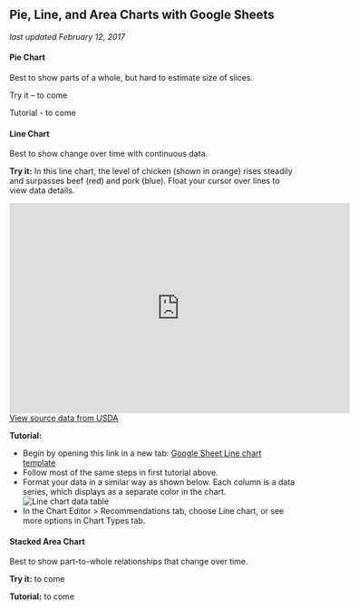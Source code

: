## Pie, Line, and Area Charts with Google Sheets {#pie-line-area-google}
*last updated February 12, 2017*

#### Pie Chart {-}
Best to show parts of a whole, but hard to estimate size of slices.

Try it -- to come

Tutorial - to come

#### Line Chart {-}
Best to show change over time with continuous data.

**Try it:** In this line chart, the level of chicken (shown in orange) rises steadily and surpasses beef (red) and pork (blue). Float your cursor over lines to view data details.

<p><iframe width="600" height="371" seamless frameborder="0" scrolling="no" src="https://docs.google.com/spreadsheets/d/1wkWxxZ2-N5hqkcp7in8bxwdEcT1-XMnt1A8qUXxUSjw/pubchart?oid=2073830845&amp;format=interactive"></iframe><a href="https://docs.google.com/spreadsheets/d/1wkWxxZ2-N5hqkcp7in8bxwdEcT1-XMnt1A8qUXxUSjw/edit#gid=894957893">View source data from USDA</a></p>

**Tutorial:**

- Begin by opening this link in a new tab: [Google Sheet Line chart template](https://docs.google.com/spreadsheets/d/1wkWxxZ2-N5hqkcp7in8bxwdEcT1-XMnt1A8qUXxUSjw/)
- Follow most of the same steps in first tutorial above.
- Format your data in a similar way as shown below. Each column is a data series, which displays as a separate color in the chart.<br>
![Line chart data table](images/05-chart/line-chart-data.png)
- In the Chart Editor > Recommendations tab, choose Line chart, or see more options in Chart Types tab.

#### Stacked Area Chart {-}
Best to show part-to-whole relationships that change over time.

**Try it:** to come

**Tutorial:** to come
